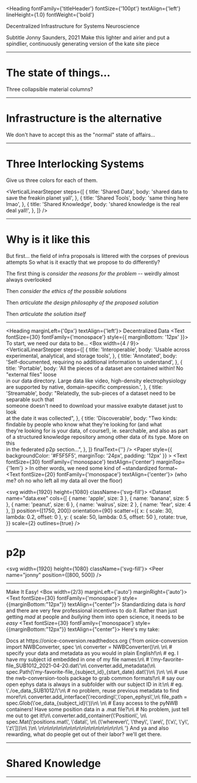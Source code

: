 


<Heading
  fontFamily={'titleHeader'}
  fontSize={'100pt'}
  textAlign={'left'}
  lineHeight={1.0}
  fontWeight={'bold'}
>
  Decentralized Infrastructure for Systems Neuroscience
</Heading>

<Paper elevation={3}>
  <Text>Subtitle</Text>
</Paper>

<Text>
  Jonny Saunders, 2021 Make this lighter and airier and put a spindlier,
  continuously generating version of the kate site piece
</Text>

---

# The state of things...

Three collapsible material columns?

---

# Infrastructure is the alternative

We don't have to accept this as the "normal" state of affairs...

---

# Three Interlocking Systems

Give us three colors for each of them.

<VerticalLinearStepper
  steps={[
    {
      title: 'Shared Data',
      body: 'shared data to save the freakin planet yall',
    },
    {
      title: 'Shared Tools',
      body: 'same thing here lmao',
    },
    {
      title: 'Shared Knowledge',
      body: 'shared knowledge is the real deal yall!',
    },
  ]}
/>

---

# Why is it like this

But first... the field of infra proposals is littered with the corpses of previous attempts
So what is it exactly that we propose to do differently?

The first thing is _consider the reasons for the problem_ -- weirdly
almost always overlooked

Then _consider the ethics of the possible solutions_

Then _articulate the design philosophy of the proposed solution_

Then _articulate the solution itself_

---

<Heading marginLeft={'0px'} textAlign={'left'}>
  Decentralized Data
</Heading>
<Text fontSize={30} fontFamily={'monospace'} style={{ marginBottom: '12px' }}>
  To start, we need our data to be...
</Text>
<Box width={4 / 9}>
  <VerticalLinearStepper
    steps={[
      {
        title: 'Interoperable',
        body: 'Usable across experimental, analytical, and storage tools',
      },
      {
        title: 'Annotated',
        body:
          'Self-documented, requiring no additional information to understand',
      },
      {
        title: 'Portable',
        body:
          'All the pieces of a dataset are contained within! No "external files" loose\
      in our data directory. Large data like video, high-density electrophysiology \
      are supported by native, domain-specific compression.',
      },
      {
        title: 'Streamable',
        body:
          "Relatedly, the sub-pieces of a dataset need to be separable such that \
      someone doesn't need to download your massive exabyte dataset just to look \
      at the date it was collected",
      },
      {
        title: 'Discoverable',
        body:
          "Two kinds: findable by people who know what they're looking for (and what \
      they're looking for is your data, of course!), ie. searchable, and also as part \
      of a structured knowledge repository among other data of its type. More on this \
      in the federated p2p section...",
      },
    ]}
    finalText={''}
  />
  <Appear>
    <Paper
      style={{ backgroundColor: '#F5F5F5', marginTop: '24px', padding: '12px' }}
    >
      <Text
        fontSize={30}
        fontFamily={'monospace'}
        textAlign={'center'}
        marginTop={'1em'}
      >
        In other words, we need some kind of
      </Text>
      <Heading>~standardized format~</Heading>
      <Text fontSize={20} fontFamily={'monospace'} textAlign={'center'}>
        (who me? oh no who left all my data all over the floor)
      </Text>
    </Paper>
  </Appear>
</Box>

<svg width={1920} height={1080} className={'svg-fill'}>
  <Dataset
    name="data.exe"
    cols={[
      { name: 'apple', size: 3 },
      { name: 'banana', size: 5 },
      { name: 'peanut', size: 6 },
      { name: 'walrus', size: 2 },
      { name: 'fear', size: 4 },
    ]}
    position={[1750, 200]}
    orientation={90}
    scatter={{
      x: { scale: 30, lambda: 0.2, offset: 0 },
      y: { scale: 50, lambda: 0.5, offset: 50 },
      rotate: true,
    }}
    scale={2}
    outlines={true}
  />
</svg>

---
# p2p

<svg width={1920} height={1080} className={'svg-fill'}>
<Peer
    name="jonny"
    position={[800, 500]}
/>
</svg>

---

<Heading>Make It Easy!</Heading>
<Box width={2/3} marginLeft={'auto'} marginRight={'auto'}>
<Text fontSize={30} fontFamily={'monospace'} style={{marginBottom:"12px"}} textAlign={"center"}>
  Standardizing data is *hard* and there are very few professional incentives to do it.
  Rather than just getting *mad* at people and *bullying* them into open science,
  it needs to be *easy*</Text>
    <Text fontSize={30} fontFamily={'monospace'} style={{marginBottom:"12px"}} textAlign={"center"}>
  Here's my take:
    </Text>
  <Link fontSize={20} href={"https://onice-conversion.readthedocs.org"} textAlign={"center"} fontFamily={'monospace'}>Docs at https://onice-conversion.readthedocs.org</Link>

</Box>
<Box width={2/3} marginLeft={'auto'} marginRight={'auto'}>
  <CodePane language={"python"} theme={funky} marginLeft={'auto'}
  highlightRanges={[
    [4,9], 6, [7, 9],
    [11, 16], [12, 13], [15, 16],
    [18, 23], [20, 23]
  ]}>
{'from onice-conversion import NWBConverter, spec \n\
converter = NWBConverter()\n\
\n\
# specify your data and metadata as you would in plain English!\n\
# eg. I have my subject id embedded in one of my file names:\n\
# \'my-favorite-file_SUB1012_2021-04-20.dat\'\n\
converter.add_metadata(\n\
  spec.Path(\'my-favorite-file_{subject_id}_{start_date}.dat\')\n\
  )\n\
  \n\
# use the nwb-conversion-tools package to grab common formats!\n\
# say our open ephys data is always in a subfolder with our subject ID in it:\n\
# eg. \'./oe_data_SUB1012/\'\n\
# no problem, reuse previous metadata to find more!\n\
converter.add_interface(\'recording\',\'open_ephys\',\n\
   file_path = spec.Glob(\'oe_data_{subject_id}\'))\n\
\n\
# Easy access to the pyNWB containers! Have some position data in a .mat file?\n\
# No problem, just tell me out to get it!\n\
converter.add_container(\'Position\', \n\
  spec.Mat(\'positions.mat\', \'data\', \n\
    (\'wherever\', \'they\', \'are\', [\'x\', \'y\', \'z\']))\n\
  )\n\
  \n\n\n\n\n\n\n\n\n\n\n\n\n\n\n\n\n\n\
'}
</CodePane>
</Box>
<Box width={2/3} marginLeft={'auto'} marginRight={'auto'}>
  <Text fontSize={20} fontFamily={'monospace'} style={{marginBottom:"12px"}} textAlign={"center"}>
    And ya and also rewarding, what do people get out of their labor? we'll get there.</Text>

</Box>


---

# Shared Knowledge

---
